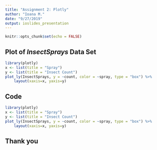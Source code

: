 ```yaml
---
title: "Assignment 2: Plotly"
author: "Ioana M."
date: "9/27/2019"
output: ioslides_presentation
---
```


```r
knitr::opts_chunk$set(echo = FALSE)
```


## Plot of *InsectSprays* Data Set

```r
library(plotly)
x <- list(title = "Spray")
y <- list(title = "Insect Count")
plot_ly(InsectSprays, y = ~count, color = ~spray, type = "box") %>%
    layout(xaxis=x, yaxis=y)
```

## Code

```r
library(plotly)
x <- list(title = "Spray")
y <- list(title = "Insect Count")
plot_ly(InsectSprays, y = ~count, color = ~spray, type = "box") %>%
    layout(xaxis=x, yaxis=y)
```

## Thank you